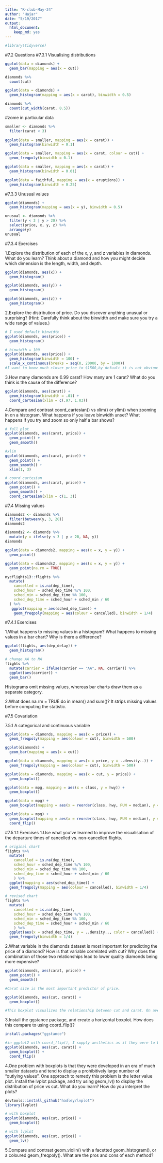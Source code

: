```yaml
---
title: "R-club-May-24"
author: "Hajar"
date: "5/19/2017"
output: 
  html_document: 
    keep_md: yes
---
```


```r
#library(tidyverse)

```
#7.2 Questions
#7.3.1 Visualising distributions

```r
ggplot(data = diamonds) +
  geom_bar(mapping = aes(x = cut))

```

```r
diamonds %>% 
  count(cut)

```

```r
ggplot(data = diamonds) +
  geom_histogram(mapping = aes(x = carat), binwidth = 0.5)

```

```r
diamonds %>% 
  count(cut_width(carat, 0.5))
```

#zome in particular data

```r
smaller <- diamonds %>% 
  filter(carat < 3)
  
ggplot(data = smaller, mapping = aes(x = carat)) +
  geom_histogram(binwidth = 0.1)

```

```r
ggplot(data = smaller, mapping = aes(x = carat, colour = cut)) +
  geom_freqpoly(binwidth = 0.1)

```

```r
ggplot(data = smaller, mapping = aes(x = carat)) +
  geom_histogram(binwidth = 0.01)
```

```r
ggplot(data = faithful, mapping = aes(x = eruptions)) + 
  geom_histogram(binwidth = 0.25)

```

#7.3.3 Unusual values

```r
ggplot(diamonds) + 
  geom_histogram(mapping = aes(x = y), binwidth = 0.5)

```

```r
unusual <- diamonds %>% 
  filter(y < 3 | y > 20) %>% 
  select(price, x, y, z) %>%
  arrange(y)
unusual

```

#7.3.4 Exercises

1.Explore the distribution of each of the x, y, and z variables in diamonds. What do you learn? Think about a diamond and how you might decide which dimension is the length, width, and depth.

```r
ggplot(diamonds, aes(x)) +
  geom_histogram()

ggplot(diamonds, aes(y)) +
  geom_histogram()

ggplot(diamonds, aes(z)) +
  geom_histogram()

```

2.Explore the distribution of price. Do you discover anything unusual or surprising? (Hint: Carefully think about the binwidth and make sure you try a wide range of values.)

```r
# I used default binwidth
ggplot(diamonds, aes(price)) +
  geom_histogram()

# binwidth = 100
ggplot(diamonds, aes(price)) +
  geom_histogram(binwidth = 100) +
  scale_x_continuous(breaks = seq(0, 20000, by = 1000))
#I want to know much closer price to $1500,by defualt it is not obvious

```

3.How many diamonds are 0.99 carat? How many are 1 carat? What do you think is the cause of the difference?
```r
ggplot(diamonds, aes(carat)) +
  geom_histogram(binwidth = .01) +
  coord_cartesian(xlim = c(.97, 1.03))


```

4.Compare and contrast coord_cartesian() vs xlim() or ylim() when zooming in on a histogram. What happens if you leave binwidth unset? What happens if you try and zoom so only half a bar shows?

```r
# full plot
ggplot(diamonds, aes(carat, price)) +
  geom_point() +
  geom_smooth()

#xlim
ggplot(diamonds, aes(carat, price)) +
  geom_point() +
  geom_smooth() +
  xlim(1, 3)

# coord_cartesian
ggplot(diamonds, aes(carat, price)) +
  geom_point() +
  geom_smooth() +
  coord_cartesian(xlim = c(1, 3))

```

#7.4 Missing values

```r
diamonds2 <- diamonds %>% 
  filter(between(y, 3, 20))
diamonds2

```

```r
diamonds2 <- diamonds %>% 
  mutate(y = ifelse(y < 3 | y > 20, NA, y))
diamonds

```

```r

ggplot(data = diamonds2, mapping = aes(x = x, y = y)) + 
  geom_point()

ggplot(data = diamonds2, mapping = aes(x = x, y = y)) + 
  geom_point(na.rm = TRUE)

```

```r

nycflights13::flights %>% 
  mutate(
    cancelled = is.na(dep_time),
    sched_hour = sched_dep_time %/% 100,
    sched_min = sched_dep_time %% 100,
    sched_dep_time = sched_hour + sched_min / 60
  ) %>% 
   ggplot(mapping = aes(sched_dep_time)) + 
    geom_freqpoly(mapping = aes(colour = cancelled), binwidth = 1/4)

```

#7.4.1 Exercises

1.What happens to missing values in a histogram? What happens to missing values in a bar chart? Why is there a difference?

```r
ggplot(flights, aes(dep_delay)) +
  geom_histogram()

# change AA to NA
flights %>%
  mutate(carrier = ifelse(carrier == "AA", NA, carrier)) %>%
  ggplot(aes(carrier)) +
  geom_bar()

```
Histograms omit missing values, whereas bar charts draw them as a separate category. 

2.What does na.rm = TRUE do in mean() and sum()?
It strips missing values before computing the statistic.

#7.5 Covariation

7.5.1 A categorical and continuous variable

```r
ggplot(data = diamonds, mapping = aes(x = price)) + 
  geom_freqpoly(mapping = aes(colour = cut), binwidth = 500)

ggplot(diamonds) + 
  geom_bar(mapping = aes(x = cut))

ggplot(data = diamonds, mapping = aes(x = price, y = ..density..)) + 
  geom_freqpoly(mapping = aes(colour = cut), binwidth = 500)

```

```r
ggplot(data = diamonds, mapping = aes(x = cut, y = price)) +
  geom_boxplot()

```

```r
ggplot(data = mpg, mapping = aes(x = class, y = hwy)) +
  geom_boxplot()

```

```r
ggplot(data = mpg) +
  geom_boxplot(mapping = aes(x = reorder(class, hwy, FUN = median), y = hwy))
```

```r
ggplot(data = mpg) +
  geom_boxplot(mapping = aes(x = reorder(class, hwy, FUN = median), y = hwy)) +
  coord_flip()

```

#7.5.1.1 Exercises
1.Use what you’ve learned to improve the visualisation of the departure times of cancelled vs. non-cancelled flights.

```r
# original chart
flights %>% 
  mutate(
    cancelled = is.na(dep_time),
    sched_hour = sched_dep_time %/% 100,
    sched_min = sched_dep_time %% 100,
    sched_dep_time = sched_hour + sched_min / 60
    ) %>%
  ggplot(mapping = aes(sched_dep_time)) + 
  geom_freqpoly(mapping = aes(colour = cancelled), binwidth = 1/4)

# revised chart
flights %>% 
  mutate(
    cancelled = is.na(dep_time),
    sched_hour = sched_dep_time %/% 100,
    sched_min = sched_dep_time %% 100,
    sched_dep_time = sched_hour + sched_min / 60
    ) %>%
  ggplot(aes(x = sched_dep_time, y = ..density.., color = cancelled)) + 
  geom_freqpoly(binwidth = 1/4)

```

2.What variable in the diamonds dataset is most important for predicting the price of a diamond? How is that variable correlated with cut? Why does the combination of those two relationships lead to lower quality diamonds being more expensive?

```r
ggplot(diamonds, aes(carat, price)) +
  geom_point() +
  geom_smooth()

#Carat size is the most important predictor of price.

ggplot(diamonds, aes(cut, carat)) +
  geom_boxplot()

#This boxplot visualizes the relationship between cut and carat. On average, fair and good cut diamonds are larger than premium and ideal cuts. If carat size is the more dominant predictor of price, then some larger good cut diamonds will be more expensive than smaller ideal cut diamonds.
```

3.Install the ggstance package, and create a horizontal boxplot. How does this compare to using coord_flip()?

```r
install.packages("ggstance")

#in ggplot2 with coord_flip(), I supply aesthetics as if they were to be drawn vertically
ggplot(diamonds, aes(cut, carat)) +
  geom_boxplot() +
  coord_flip()

```

4.One problem with boxplots is that they were developed in an era of much smaller datasets and tend to display a prohibitively large number of “outlying values”. One approach to remedy this problem is the letter value plot. Install the lvplot package, and try using geom_lv() to display the distribution of price vs cut. What do you learn? How do you interpret the plots?

```r
devtools::install_github("hadley/lvplot")
library(lvplot)

# with boxplot
ggplot(diamonds, aes(cut, price)) +
  geom_boxplot()

# with lvplot
ggplot(diamonds, aes(cut, price)) +
  geom_lv()

```

5.Compare and contrast geom_violin() with a facetted geom_histogram(), or a coloured geom_freqpoly(). What are the pros and cons of each method?


